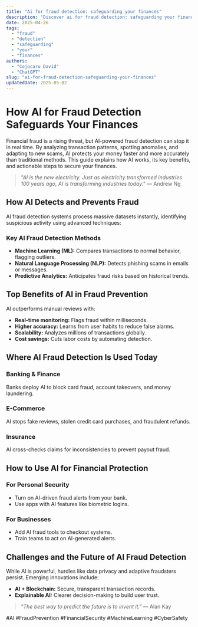 ```yaml
---
title: "Ai for fraud detection: safeguarding your finances"
description: "Discover ai for fraud detection: safeguarding your finances with this in-depth guide, providing actionable insights and practical tips to boost your knowledge and results."
date: 2025-04-26
tags:
  - "fraud"
  - "detection"
  - "safeguarding"
  - "your"
  - "finances"
authors:
  - "Cojocaru David"
  - "ChatGPT"
slug: "ai-for-fraud-detection-safeguarding-your-finances"
updatedDate: 2025-05-02
---
```


# How AI for Fraud Detection Safeguards Your Finances  

Financial fraud is a rising threat, but AI-powered fraud detection can stop it in real time. By analyzing transaction patterns, spotting anomalies, and adapting to new scams, AI protects your money faster and more accurately than traditional methods. This guide explains how AI works, its key benefits, and actionable steps to secure your finances.  

> *"AI is the new electricity. Just as electricity transformed industries 100 years ago, AI is transforming industries today."* — Andrew Ng  

## How AI Detects and Prevents Fraud  

AI fraud detection systems process massive datasets instantly, identifying suspicious activity using advanced techniques:  

### Key AI Fraud Detection Methods  
- **Machine Learning (ML):** Compares transactions to normal behavior, flagging outliers.  
- **Natural Language Processing (NLP):** Detects phishing scams in emails or messages.  
- **Predictive Analytics:** Anticipates fraud risks based on historical trends.  

## Top Benefits of AI in Fraud Prevention  

AI outperforms manual reviews with:  
- **Real-time monitoring:** Flags fraud within milliseconds.  
- **Higher accuracy:** Learns from user habits to reduce false alarms.  
- **Scalability:** Analyzes millions of transactions globally.  
- **Cost savings:** Cuts labor costs by automating detection.  

## Where AI Fraud Detection Is Used Today  

### Banking & Finance  
Banks deploy AI to block card fraud, account takeovers, and money laundering.  

### E-Commerce  
AI stops fake reviews, stolen credit card purchases, and fraudulent refunds.  

### Insurance  
AI cross-checks claims for inconsistencies to prevent payout fraud.  

## How to Use AI for Financial Protection  

### For Personal Security  
- Turn on AI-driven fraud alerts from your bank.  
- Use apps with AI features like biometric logins.  

### For Businesses  
- Add AI fraud tools to checkout systems.  
- Train teams to act on AI-generated alerts.  

## Challenges and the Future of AI Fraud Detection  

While AI is powerful, hurdles like data privacy and adaptive fraudsters persist. Emerging innovations include:  
- **AI + Blockchain:** Secure, transparent transaction records.  
- **Explainable AI:** Clearer decision-making to build user trust.  

> *"The best way to predict the future is to invent it."* — Alan Kay  

#AI #FraudPrevention #FinancialSecurity #MachineLearning #CyberSafety
